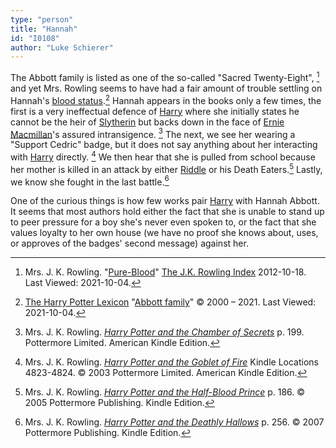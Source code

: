 ```yaml
---
type: "person"
title: "Hannah"
id: "I0108"
author: "Luke Schierer"
---
```


<Individual id={frontmatter.id} ></Individual>

The Abbott family is listed as one of the so-called "Sacred Twenty-Eight",
[^211004-10] and yet Mrs. Rowling seems to have had a fair amount of trouble
settling on Hannah's [blood status].[^211004-11]  Hannah appears in the
books only a few times, the first is a very ineffectual defence of [Harry]
where she initially states he cannot be the heir of [Slytherin][Salazar] but
backs down in the face of [Ernie Macmillan][Ernie]'s assured intransigence.
[^211004-12]  The next, we see her wearing a "Support Cedric" badge, but it
does not say anything about her interacting with [Harry] directly.
[^211004-13]  We then hear that she is pulled from school because her mother
is killed in an attack by either [Riddle] or his Death Eaters.[^211004-14]
Lastly, we know she fought in the last battle.[^211004-15]

One of the curious things is how few works pair [Harry][] with Hannah Abbott.
It seems that most authors hold either the fact that she is unable to stand
up to peer pressure for a boy she's never even spoken to, or the fact that
she values loyalty to her own house (we have no proof she knows about, uses,
or approves of the badges' second message) against her.

[blood status]: <../../../culture/class_and_blood>

[Harry]: <../../potter.harry_james>

[Salazar]: <../../slytherin/salazar>

[Ernie]: <../../macmillan>

[Riddle]: <../../riddle/tom_marvolo>

[^211004-15]: Mrs. J. K. Rowling.
    _[Harry Potter and the Deathly Hallows](https://www.goodreads.com/book/show/136251.Harry_Potter_and_the_Deathly_Hallows)_
    p. 256. © 2007 Pottermore Publishing. Kindle Edition.

[^211004-14]: Mrs. J. K. Rowling.
    _[Harry Potter and the Half-Blood Prince](https://www.goodreads.com/book/show/1.Harry_Potter_and_the_Half_Blood_Prince)_
    p. 186. © 2005 Pottermore Publishing. Kindle Edition.

[^211004-13]: Mrs. J. K. Rowling.
    _[Harry Potter and the Goblet of Fire](https://www.goodreads.com/book/show/6.Harry_Potter_and_the_Goblet_of_Fire)_
    Kindle Locations 4823-4824. © 2003 Pottermore Limited. American Kindle Edition.

[^211004-12]: Mrs. J. K. Rowling.
    _[Harry Potter and the Chamber of Secrets](https://www.goodreads.com/book/show/15881.Harry_Potter_and_the_Chamber_of_Secrets)_
    p. 199. Pottermore Limited. American Kindle Edition.

[^211004-11]: [The Harry Potter Lexicon](https://www.hp-lexicon.org/)
    "[Abbott family](https://www.hp-lexicon.org/character/abbott-family/)"
    © 2000 – 2021.  Last Viewed: 2021-10-04.

[^211004-10]: Mrs. J. K. Rowling.
    "[Pure-Blood](https://www.rowlingindex.org/work/pmpbl/)"
    [The J.K. Rowling Index](https://www.rowlingindex.org)
    2012-10-18. Last Viewed: 2021-10-04.

